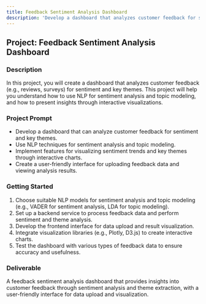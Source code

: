 ```yaml
---
title: Feedback Sentiment Analysis Dashboard
description: 'Develop a dashboard that analyzes customer feedback for sentiment and key themes.'
---
```


## Project: Feedback Sentiment Analysis Dashboard

### Description
In this project, you will create a dashboard that analyzes customer feedback (e.g., reviews, surveys) for sentiment and key themes. This project will help you understand how to use NLP for sentiment analysis and topic modeling, and how to present insights through interactive visualizations.

### Project Prompt
- Develop a dashboard that can analyze customer feedback for sentiment and key themes.
- Use NLP techniques for sentiment analysis and topic modeling.
- Implement features for visualizing sentiment trends and key themes through interactive charts.
- Create a user-friendly interface for uploading feedback data and viewing analysis results.

### Getting Started
1. Choose suitable NLP models for sentiment analysis and topic modeling (e.g., VADER for sentiment analysis, LDA for topic modeling).
2. Set up a backend service to process feedback data and perform sentiment and theme analysis.
3. Develop the frontend interface for data upload and result visualization.
4. Integrate visualization libraries (e.g., Plotly, D3.js) to create interactive charts.
5. Test the dashboard with various types of feedback data to ensure accuracy and usefulness.

### Deliverable
A feedback sentiment analysis dashboard that provides insights into customer feedback through sentiment analysis and theme extraction, with a user-friendly interface for data upload and visualization.
